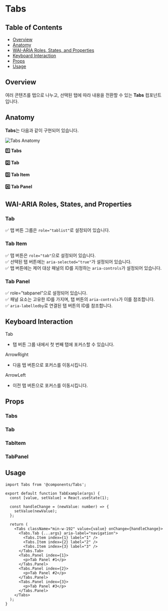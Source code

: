 


<Meta of={TabsStories} />

# Tabs

## Table of Contents

- [Overview](#overview)
- [Anatomy](#anatomy)
- [WAI-ARIA Roles, States, and Properties](#wai-aria-roles-states-and-properties)
- [Keyboard Interaction](#keyboard-interaction)
- [Props](#props)
- [Usage](#usage)

## Overview

여러 콘텐츠를 탭으로 나누고, 선택된 탭에 따라 내용을 전환할 수 있는 **Tabs** 컴포넌트입니다.

## Anatomy

**Tabs**는 다음과 같이 구현되어 있습니다.

<div className="img-container">
  <img src={AnatomyImage} alt="Tabs Anatomy" />
</div>

**1️⃣ Tabs**

**2️⃣ Tab**

**3️⃣ Tab Item**

**4️⃣ Tab Panel**

## WAI-ARIA Roles, States, and Properties

### Tab

✅ 탭 버튼 그룹은 `role="tablist"`로 설정되어 있습니다.

### Tab Item

✅ 탭 버튼은 `role="tab"`으로 설정되어 있습니다.  
✅ 선택된 탭 버튼에는 `aria-selected="true"`가 설정되어 있습니다.  
✅ 탭 버튼에는 제어 대상 패널의 ID를 지정하는 `aria-controls`가 설정되어 있습니다.

### Tab Panel

✅ role="tabpanel"으로 설정되어 있습니다.  
✅ 패널 요소는 고유한 ID를 가지며, 탭 버튼의 `aria-controls`가 이를 참조합니다.  
✅ `aria-labelledby`로 연결된 탭 버튼의 ID를 참조합니다.

## Keyboard Interaction

<div className="keyboard">Tab</div>

- 탭 버튼 그룹 내에서 첫 번째 탭에 포커스할 수 있습니다.

<div className="keyboard">ArrowRight</div>

- 다음 탭 버튼으로 포커스를 이동시킵니다.

<div className="keyboard">ArrowLeft</div>

- 이전 탭 버튼으로 포커스를 이동시킵니다.

## Props

### Tabs

<ArgTypes />

### Tab

<ArgTypes of={TabStories} />

### TabItem

<ArgTypes of={TabItemStories} />

### TabPanel

<ArgTypes of={TabPanelStories} />

## Usage

```tsx
import Tabs from '@components/Tabs';

export default function TabExample(args) {
  const [value, setValue] = React.useState(1);

  const handleChange = (newValue: number) => {
    setValue(newValue);
  };

  return (
    <Tabs className="min-w-192" value={value} onChange={handleChange}>
      <Tabs.Tab {...args} aria-label="navigation">
        <Tabs.Item index={1} label="1" />
        <Tabs.Item index={2} label="2" />
        <Tabs.Item index={3} label="3" />
      </Tabs.Tab>
      <Tabs.Panel index={1}>
        <p>Tab Panel #1</p>
      </Tabs.Panel>
      <Tabs.Panel index={2}>
        <p>Tab Panel #2</p>
      </Tabs.Panel>
      <Tabs.Panel index={3}>
        <p>Tab Panel #3</p>
      </Tabs.Panel>
    </Tabs>
  );
}
```
